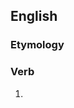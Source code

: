 ==English==

===Etymology===
{{suffix|en|consume|eth|nocat=1}}

===Verb===
{{head|en|verb form}}

# {{en-archaic third-person singular of|consume}}